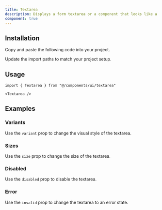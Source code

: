 ```yaml
---
title: Textarea
description: Displays a form textarea or a component that looks like a textarea.
component: true
---
```


<ComponentPreview
  name="textarea-default"
  className="[&_textarea]:max-w-xs"
  description="A form textarea component."
/>

## Installation

<Steps>

<Step>Copy and paste the following code into your project.</Step>

<ComponentSource name="textarea" title="components/ui/textarea.tsx" />

<Step>Update the import paths to match your project setup.</Step>

</Steps>

## Usage

```tsx
import { Textarea } from "@/components/ui/textarea"
```

```tsx
<Textarea />
```

## Examples

### Variants

Use the `variant` prop to change the visual style of the textarea.

<ComponentPreview name="textarea-variants" className="[&_textarea]:max-w-xs" />

### Sizes

Use the `size` prop to change the size of the textarea.

<ComponentPreview name="textarea-sizes" className="[&_textarea]:max-w-xs" />

### Disabled

Use the `disabled` prop to disable the textarea.

<ComponentPreview name="textarea-disabled" className="[&_textarea]:max-w-xs" />

### Error

Use the `invalid` prop to change the textarea to an error state.

<ComponentPreview name="textarea-error" className="[&_textarea]:max-w-xs" />
